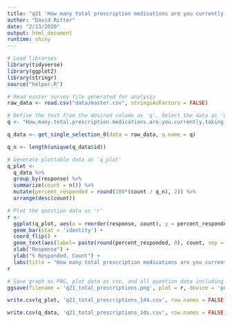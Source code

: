 ```yaml
---
title: "q21 'How many total prescription medications are you currently taking? (Please insert number)'"
author: "David Ritter"
date: "2/13/2020"
output: html_document
runtime: shiny
---
```


```r
# Load libraries
library(tidyverse)
library(ggplot2)
library(stringr)
source("helper.R")
```

```r
# Read master survey file generated for analysis
raw_data <- read.csv("data/master.csv", stringsAsFactors = FALSE)
```

```r
# Define the text from the desired column as 'q'. Select the data as 'q_data'. Generate the question n, or # of unique respondents as 'q_n'
q <- "How.many.total.prescription.medications.are.you.currently.taking...Please.insert.number."

q_data <- get_single_selection_0(data = raw_data, q.name = q)

q_n <- length(unique(q_data$id))
```

```r
# Generate plottable data as 'q_plot'
q_plot <-
  q_data %>%
  group_by(response) %>%
  summarize(count = n()) %>%
  mutate(percent_responded = round(100*(count / q_n), 2)) %>%
  arrange(desc(count))
```

```r
# Plot the question data as 'r'
r <- 
  ggplot(q_plot, aes(x = reorder(response, count), y = percent_responded)) +
  geom_bar(stat = 'identity') +
  coord_flip() +
  geom_text(aes(label= paste(round(percent_responded, 0), count, sep = "%:"))) +
  xlab("Response") +
  ylab("% Responded, Count") +
  labs(title = "How many total prescription medications are you currently taking? (Please insert number)", subtitle = q_n)
r
```


```r
# Save graph as PNG, plot data as csv, and all question data including response IDs as csv (change # at end of plot file to question n or q_n)
ggsave(filename = 'q21_total_prescriptions.png', plot = r, device = 'png')

write.csv(q_plot, 'q21_total_prescriptions_144.csv', row.names = FALSE)

write.csv(q_data, 'q21_total_prescriptions_ids.csv', row.names = FALSE)
```
